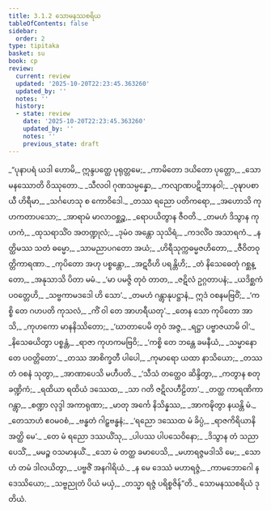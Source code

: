 ```yaml
---
title: 3.1.2 သောမနဿစရိယ
tableOfContents: false
sidebar:
  order: 2
type: tipitaka
basket: su
book: cp
review:
  current: review
  updated: '2025-10-20T22:23:45.363260'
  updated_by: ''
  notes: ''
  history:
  - state: review
    date: '2025-10-20T22:23:45.363260'
    updated_by: ''
    notes: ''
    previous_state: draft
---
```



<DynamicBreadcrumb />


<ReviewStatus review={frontmatter.review} showDetails={true} />

<HypothesisAnnotation frontmatter={frontmatter} />

<Division number="7" book="cp" e="ch" v="21" p="408">

<Paragraph number="276" type="verses" book="cp">
_“ပုနာပရံ ယဒါ ဟောမိ,_  
ဣန္ဒပတ္ထေ ပုရုတ္တမေ;_  
_ကာမိတော ဒယိတော ပုတ္တော,_  
_သောမနဿောတိ ဝိဿုတော._  

</Paragraph>

</Division>
<Division number="8" book="cp" e="ch" v="21" p="408">

<Paragraph number="277" type="verses" book="cp">
_သီလဝါ ဂုဏသမ္ပန္နော,_  
_ကလျာဏပဋိဘာနဝါ;_  
_ဝုဍ္ဎာပစာယီ ဟိရီမာ,_  
_သင်္ဂဟေသု စ ကောဝိဒေါ._  

</Paragraph>

</Division>
<Division number="9" book="cp" e="ch" v="21" p="408">

<Paragraph number="278" type="verses" book="cp">
_တဿ ရညော ပတိကရော,_  
_အဟောသိ ကုဟကတာပသော;_  
_အာရာမံ မာလာဝစ္ဆဉ္စ,_  
_ရောပယိတွာန ဇီဝတိ._  

</Paragraph>

</Division>
<Division number="10" book="cp" e="ch" v="21" p="408">

<Paragraph number="279" type="verses" book="cp">
_တမဟံ ဒိသွာန ကုဟကံ,_  
_ထုသရာသိံဝ အတဏ္ဍုလံ;_  
_ဒုမံဝ အန္တော သုသိရံ,_  
_ကဒလိံဝ အသာရကံ._  

</Paragraph>

</Division>
<Division number="11" book="cp" e="ch" v="21" p="409">

<Paragraph number="280" type="verses" book="cp">
_နတ္ထိမဿ သတံ ဓမ္မော,_  
_သာမညာပဂတော အယံ;_  
_ဟိရီသုက္ကဓမ္မဇဟိတော,_  
_ဇီဝိတဝုတ္တိကာရဏာ._  

</Paragraph>

</Division>
<Division number="12" book="cp" e="ch" v="21" p="409">

<Paragraph number="281" type="verses" book="cp">
_ကုပိတော အဟု ပစ္စန္တော,_  
_အဋဝီဟိ ပရန္တိဟိ;_  
_တံ နိသေဓေတုံ ဂစ္ဆန္တော,_  
_အနုသာသိ ပိတာ မမံ._  

</Paragraph>

</Division>
<Division number="13" book="cp" e="ch" v="21" p="409">

<Paragraph number="282" type="verses" book="cp">
_‘မာ ပမဇ္ဇိ တုဝံ တာတ,_  
_ဇဋိလံ ဥဂ္ဂတာပနံ;_  
_ယဒိစ္ဆကံ ပဝတ္တေဟိ,_  
_သဗ္ဗကာမဒဒေါ ဟိ သော’._  

</Paragraph>

</Division>
<Division number="14" book="cp" e="ch" v="21" p="409">

<Paragraph number="283" type="verses" book="cp">
_တမဟံ ဂန္တွာနုပဋ္ဌာနံ,_  
ဣဒံ ဝစနမဗြဝိံ;_  
_‘ကစ္စိ တေ ဂဟပတိ ကုသလံ,_  
_ကိံ ဝါ တေ အာဟရီယတု’._  

</Paragraph>

</Division>
<Division number="15" book="cp" e="ch" v="21" p="409">

<Paragraph number="284" type="verses" book="cp">
_တေန သော ကုပိတော အာသိ,_  
_ကုဟကော မာနနိဿိတော;_  
_‘ဃာတာပေမိ တုဝံ အဇ္ဇ,_  
_ရဋ္ဌာ ပဗ္ဗာဇယာမိ ဝါ’._  

</Paragraph>

</Division>
<Division number="16" book="cp" e="ch" v="21" p="409">

<Paragraph number="285" type="verses" book="cp">
_နိသေဓယိတွာ ပစ္စန္တံ,_  
_ရာဇာ ကုဟကမဗြဝိ;_  
_‘ကစ္စိ တေ ဘန္တေ ခမနီယံ,_  
_သမ္မာနော တေ ပဝတ္တိတော’._  

</Paragraph>

</Division>
<Division number="17" book="cp" e="ch" v="21" p="409">

<Paragraph number="286" type="verses" book="cp">
_တဿ အာစိက္ခတီ ပါပေါ,_  
_ကုမာရော ယထာ နာသိယော;_  
_တဿ တံ ဝစနံ သုတွာ,_  
_အာဏာပေသိ မဟီပတိ._  

</Paragraph>

</Division>
<Division number="18" book="cp" e="ch" v="21" p="409">

<Paragraph number="287" type="verses" book="cp">
_‘သီသံ တတ္ထေဝ ဆိန္ဒိတွာ,_  
_ကတွာန စတုခဏ္ဍိကံ;_  
_ရထိယာ ရထိယံ ဒဿေထ,_  
_သာ ဂတိ ဇဋိလဟီဠိတာ’._  

</Paragraph>

</Division>
<Division number="19" book="cp" e="ch" v="21" p="409">

<Paragraph number="288" type="verses" book="cp">
_တတ္ထ ကာရဏိကာ ဂန္တွာ,_  
_စဏ္ဍာ လုဒ္ဒါ အကာရုဏာ;_  
_မာတု အင်္ကေ နိသိန္နဿ,_  
_အာကဍ္ဎိတွာ နယန္တိ မံ._  

</Paragraph>

</Division>
<Division number="20" book="cp" e="ch" v="21" p="409">

<Paragraph number="289" type="verses" book="cp">
_တေသာဟံ ဧဝမဝစံ,_  
_ဗန္ဓတံ ဂါဠှဗန္ဓနံ;_  
_‘ရညော ဒဿေထ မံ ခိပ္ပံ,_  
_ရာဇကိရိယာနိ အတ္ထိ မေ’._  

</Paragraph>

</Division>
<Division number="21" book="cp" e="ch" v="21" p="409">

<Paragraph number="290" type="verses" book="cp">
_တေ မံ ရညော ဒဿယိံသု,_  
_ပါပဿ ပါပသေဝိနော;_  
_ဒိသွာန တံ သညာပေသိံ,_  
_မမဉ္စ ဝသမာနယိံ._  

</Paragraph>

</Division>
<Division number="22" book="cp" e="ch" v="21" p="409">

<Paragraph number="291" type="verses" book="cp">
_သော မံ တတ္ထ ခမာပေသိ,_  
_မဟာရဇ္ဇမဒါသိ မေ;_  
_သောဟံ တမံ ဒါလယိတွာ,_  
_ပဗ္ဗဇိံ အနဂါရိယံ._  

</Paragraph>

</Division>
<Division number="23" book="cp" e="ch" v="21" p="409">

<Paragraph number="292" type="verses" book="cp">
_န မေ ဒေဿံ မဟာရဇ္ဇံ,_  
_ကာမဘောဂေါ န ဒေဿိယော;_  
_သဗ္ဗညုတံ ပိယံ မယှံ,_  
_တသ္မာ ရဇ္ဇံ ပရိစ္စဇိန်”တိ._  


</Paragraph>
</Division>

<Paragraph number="293" type="center" book="cp">
သောမနဿစရိယံ ဒုတိယံ.
</Paragraph>